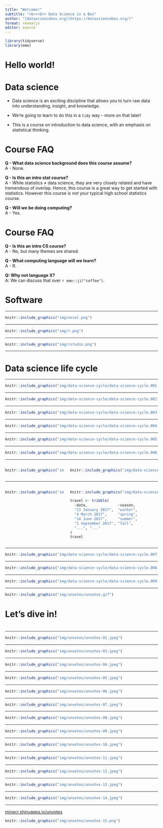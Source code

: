 ```yaml
---
title: "Welcome!"
subtitle: "<br><br> Data Science in a Box"
author: "[datasciencebox.org](https://datasciencebox.org/)"
format: revealjs
editor: source
---
```


```r
library(tidyverse)
library(emo)
```

# Hello world!

# Data science

- Data science is an exciting discipline that allows you to turn raw data into understanding, insight, and knowledge.

- We're going to learn to do this in a `tidy` way -- more on that later!

- This is a course on introduction to data science, with an emphasis on statistical thinking.

# Course FAQ

**Q - What data science background does this course assume?**  
A - None.

**Q - Is this an intro stat course?**  
A - While statistics $\ne$ data science, they are very closely related and have tremendous of overlap. Hence, this course is a great way to get started with statistics. However this course is *not* your typical high school statistics course.

**Q - Will we be doing computing?**   
A - Yes.

# Course FAQ

**Q - Is this an intro CS course?**  
A - No, but many themes are shared.

**Q - What computing language will we learn?**  
A - R.

**Q: Why not language X?**  
A: We can discuss that over `r emo::ji("coffee")`.

# Software

---

```r
knitr::include_graphics("img/excel.png")
```

---

```r
knitr::include_graphics("img/r.png")
```

---

```r
knitr::include_graphics("img/rstudio.png")
```

---

# Data science life cycle

---

```r
knitr::include_graphics("img/data-science-cycle/data-science-cycle.001.png")
```

---

```r
knitr::include_graphics("img/data-science-cycle/data-science-cycle.002.png")
```

---

```r
knitr::include_graphics("img/data-science-cycle/data-science-cycle.003.png")
```

---

```r
knitr::include_graphics("img/data-science-cycle/data-science-cycle.004.png")
```

---

```r
knitr::include_graphics("img/data-science-cycle/data-science-cycle.005.png")
```

---

```r
knitr::include_graphics("img/data-science-cycle/data-science-cycle.006.png")
```

---

:::: {.columns}

::: {.column width="40%"}
```r
knitr::include_graphics("img/google-trend-index.png")
```
:::

::: {.column width="60%"}
```r
knitr::include_graphics("img/data-science-cycle/data-science-cycle.006.png")
```
:::

::::

---

:::: {.columns}

::: {.column width="40%"}
```r
knitr::include_graphics("img/google-trend-index.png")
```
:::

::: {.column width="60%"}
```r
knitr::include_graphics("img/data-science-cycle/data-science-cycle.006.png")
```
```r
travel <- tribble(
  ~date,              ~season,
  "23 January 2017",  "winter",
  "4 March 2017",     "spring",
  "14 June 2017",     "summer",
  "1 September 2017", "fall",
  "...", "..."
)
travel
```
:::

::::

---

```r
knitr::include_graphics("img/data-science-cycle/data-science-cycle.007.png")
```

---

```r
knitr::include_graphics("img/data-science-cycle/data-science-cycle.008.png")
```

---

```r
knitr::include_graphics("img/data-science-cycle/data-science-cycle.009.png")
```

---

```r
knitr::include_graphics("img/unvotes/unvotes.gif")
```

# Let's dive in! 

# {background-image="img/unvotes/unvotes-01.jpeg"}

---

```r
knitr::include_graphics("img/unvotes/unvotes-02.jpeg")
```

---

```r
knitr::include_graphics("img/unvotes/unvotes-03.jpeg")
```

---


```r
knitr::include_graphics("img/unvotes/unvotes-04.jpeg")
```

---

```r
knitr::include_graphics("img/unvotes/unvotes-05.jpeg")
```

---

```r
knitr::include_graphics("img/unvotes/unvotes-06.jpeg")
```

---

```r
knitr::include_graphics("img/unvotes/unvotes-07.jpeg")
```

---

```r
knitr::include_graphics("img/unvotes/unvotes-08.jpeg")
```

---

```r
knitr::include_graphics("img/unvotes/unvotes-09.jpeg")
```

---

```r
knitr::include_graphics("img/unvotes/unvotes-10.jpeg")
```

---

```r
knitr::include_graphics("img/unvotes/unvotes-11.jpeg")
```

---

```r
knitr::include_graphics("img/unvotes/unvotes-12.jpeg")
```

---

```r
knitr::include_graphics("img/unvotes/unvotes-13.jpeg")
```

---

```r
knitr::include_graphics("img/unvotes/unvotes-14.jpeg")
```

---


[minecr.shinyapps.io/unvotes](https://minecr.shinyapps.io/unvotes/)


```r
knitr::include_graphics("img/unvotes/unvotes-15.png")
```
